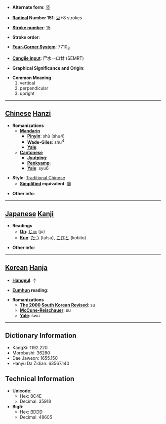 * '''Alternate form''': [[竖]]

* '''[[Wiktionary:Chinese radical index| Radical]] Number 151''': [[Wiktionary:Chinese radical index 豆|豆]]+8 strokes

* '''[[Wiktionary:Chinese total strokes index|Stroke number]]''': [[Wiktionary:Chinese total strokes index 15|15]]

* '''Stroke order''': 

* '''[[Wiktionary:Chinese four corner index|Four-Corner System]]''': 7710<sub>8</sub>

* '''[[Wiktionary:Chinese Cangjie index|Cangjie input]]''': 尸水一口廿 (SEMRT)

* '''Graphical Significance and Origin''': 

* '''Common Meaning'''
*#vertical
*# perpendicular
*# upright


----

== [[Chinese]] [[Hanzi]] ==

* '''Romanizations'''
** '''[[Mandarin]]'''
*** '''[[Pinyin]]''': shù (shu4)
*** '''[[Wade-Giles]]''': shu<sup>4</sup>
*** '''[[Yale]]''': 
** '''[[Cantonese]]'''
*** '''[[Jyutping]]''':
*** '''[[Penkyamp]]''': 
*** '''[[Yale]]''': syu6

* '''Style''': [[Traditional Chinese]] 
** '''[[Simplified Chinese|Simplified]] equivalent''': [[竖]]

* '''Other info''': 

----

== [[Japanese]] [[Kanji]] ==

* '''Readings'''
** '''[[On]]''': [[じゅ]] (ju)
** '''[[Kun]]''': [[たつ]] (tatsu), [[こびと]] (kobito)

* '''Other info''':  

----

== [[Korean]] [[Hanja]] ==

* '''[[Hangeul]]''': 수

* '''[[Eumhun]] reading''': 

* '''Romanizations'''
** '''[[The 2000 South Korean Revised Romanization|The 2000 South Korean Revised]]''': su
** '''[[McCune-Reischauer]]''': su
** '''[[Yale]]''': swu

----

== Dictionary Information ==

* KangXi: 1192.220
* Morobashi: 36280
* Dae Jaweon: 1655.150
* Hanyu Da Zidian: 63567.140

== Technical Information ==

* '''Unicode''':
** Hex: 8C4E
** Decimal: 35918
* '''Big5''':
** Hex: BDDD
** Decimal: 48605